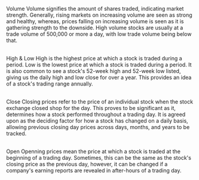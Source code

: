 Volume
Volume signifies the amount of shares traded, indicating market strength. Generally, rising markets on increasing volume are 
seen as strong and healthy, whereas, prices falling on increasing volume is seen as it is gathering strength to the downside. High volume stocks
are usually at a trade volume of 500,000 or more a day, with low trade volume being below that.
<br></br>

High & Low
High is the highest price at which a stock is traded during a period. Low is the lowest price at which a stock is traded during a period.
It is also common to see a stock's 52-week high and 52-week low listed, giving us the daily high and low close for over a year. This
provides an idea of a stock's trading range annually.
<br></br>

Close
Closing prices refer to the price of an individual stock when the stock exchange closed shop for the day. This proves to be significant as it,
determines how a stock performed throughout a trading day. It is agreed upon as the deciding factor for how a stock has changed on a daily basis,
allowing previous closing day prices across days, months, and years to be tracked.
<br></br>

Open
Openning prices mean the price at which a stock is traded at the beginning of a trading day. Sometimes, this can be the same as the stock's
closing price as the previous day, however, it can be changed if a company's earning reports are revealed in after-hours of a trading day.

<br></br>

[comment]: <> (/glossary#my-Section)